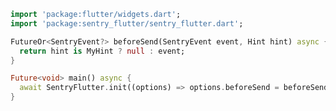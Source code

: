```dart
import 'package:flutter/widgets.dart';
import 'package:sentry_flutter/sentry_flutter.dart';

FutureOr<SentryEvent?> beforeSend(SentryEvent event, Hint hint) async {
  return hint is MyHint ? null : event;
}

Future<void> main() async {
  await SentryFlutter.init((options) => options.beforeSend = beforeSend);
}
```
